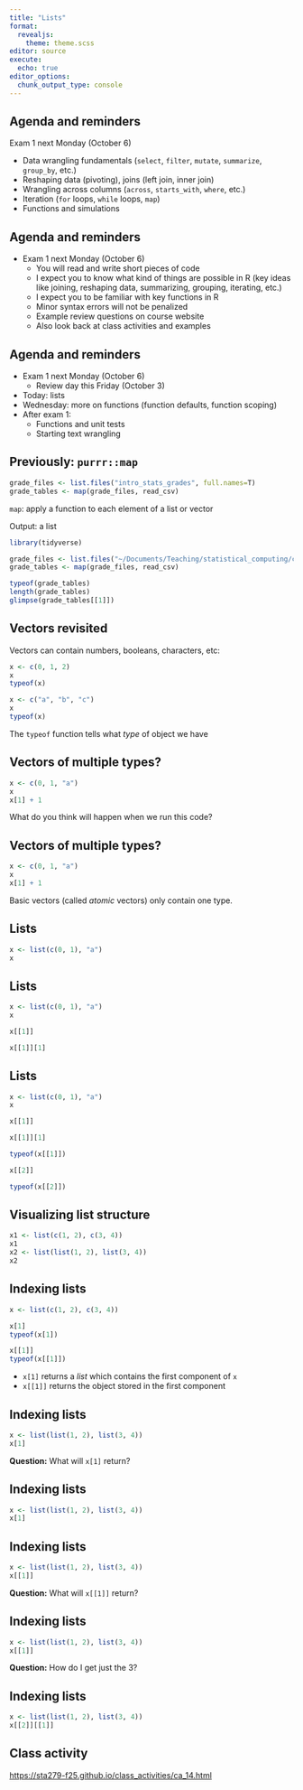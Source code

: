 ```yaml
---
title: "Lists"
format: 
  revealjs:
    theme: theme.scss
editor: source
execute: 
  echo: true
editor_options: 
  chunk_output_type: console
---
```


## Agenda and reminders

Exam 1 next Monday (October 6)

* Data wrangling fundamentals (`select`, `filter`, `mutate`, `summarize`, `group_by`, etc.)
* Reshaping data (pivoting), joins (left join, inner join)
* Wrangling across columns (`across`, `starts_with`, `where`, etc.)
* Iteration (`for` loops, `while` loops, `map`)
* Functions and simulations
  
## Agenda and reminders

* Exam 1 next Monday (October 6)
  * You will read and write short pieces of code
  * I expect you to know what kind of things are possible in R (key ideas like joining, reshaping data, summarizing, grouping, iterating, etc.)
  * I expect you to be familiar with key functions in R
  * Minor syntax errors will not be penalized
  * Example review questions on course website
  * Also look back at class activities and examples
  
## Agenda and reminders

* Exam 1 next Monday (October 6)
  * Review day this Friday (October 3)
* Today: lists
* Wednesday: more on functions (function defaults, function scoping)
* After exam 1:
  * Functions and unit tests
  * Starting text wrangling


## Previously: `purrr::map`

```r
grade_files <- list.files("intro_stats_grades", full.names=T)
grade_tables <- map(grade_files, read_csv)
```

`map`: apply a function to each element of a list or vector

Output: a list

```r
library(tidyverse)

grade_files <- list.files("~/Documents/Teaching/statistical_computing/classroom-f25/ca11/intro_stats_grades", full.names=T)
grade_tables <- map(grade_files, read_csv)
```

```r
typeof(grade_tables)
length(grade_tables)
glimpse(grade_tables[[1]])
```

## Vectors revisited

Vectors can contain numbers, booleans, characters, etc:

```r
x <- c(0, 1, 2)
x
typeof(x)

x <- c("a", "b", "c")
x
typeof(x)
```

The `typeof` function tells what *type* of object we have

## Vectors of multiple types?

```r
x <- c(0, 1, "a")
x
x[1] + 1
```

What do you think will happen when we run this code?


## Vectors of multiple types?

```r
x <- c(0, 1, "a")
x
x[1] + 1
```

Basic vectors (called *atomic* vectors) only contain one type.

## Lists

```r
x <- list(c(0, 1), "a")
x
```

## Lists

```r
x <- list(c(0, 1), "a")
x

x[[1]]

x[[1]][1]
```


## Lists

```r
x <- list(c(0, 1), "a")
x

x[[1]]

x[[1]][1]

typeof(x[[1]])

x[[2]]

typeof(x[[2]])
```

## Visualizing list structure

```r
x1 <- list(c(1, 2), c(3, 4))
x1
x2 <- list(list(1, 2), list(3, 4))
x2
```

## Indexing lists

```r
x <- list(c(1, 2), c(3, 4))

x[1]
typeof(x[1])

x[[1]]
typeof(x[[1]])
```

* `x[1]` returns a *list* which contains the first component of `x`
* `x[[1]]` returns the object stored in the first component

## Indexing lists

```r
x <- list(list(1, 2), list(3, 4))
x[1]
```

**Question:** What will `x[1]` return?

## Indexing lists

```r
x <- list(list(1, 2), list(3, 4))
x[1]
```

## Indexing lists

```r
x <- list(list(1, 2), list(3, 4))
x[[1]]
```

**Question:** What will `x[[1]]` return?

## Indexing lists

```r
x <- list(list(1, 2), list(3, 4))
x[[1]]
```

**Question:** How do I get just the 3?

## Indexing lists

```r
x <- list(list(1, 2), list(3, 4))
x[[2]][[1]]
```

## Class activity


[https://sta279-f25.github.io/class_activities/ca_14.html](https://sta279-f25.github.io/class_activities/ca_14.html)




